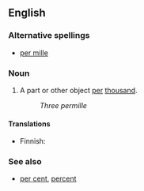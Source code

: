 {{wikipedia}}
==English==

===Alternative spellings===
*[[per mille]]

===Noun===
{{en-noun|permille}}

# A part or other object [[per]] [[thousand]].
#:''Three permille''

====Translations====
{{trans-top|per thousand}}
*Finnish: {{t-|fi|promilli}}
{{trans-mid}}
{{trans-bottom}}

===See also===
*[[per cent]], [[percent]]